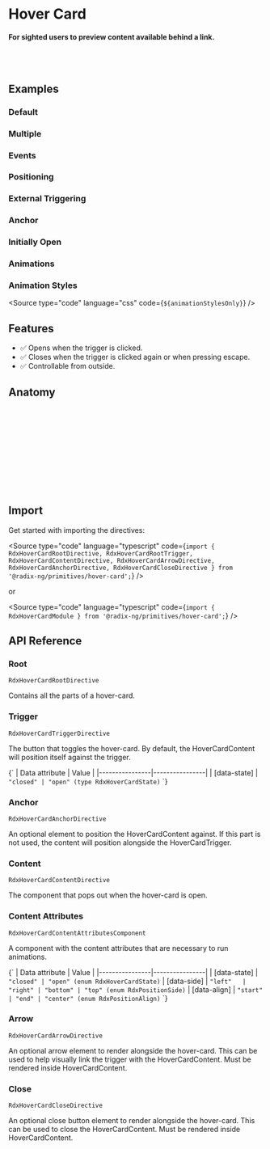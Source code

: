 
<Meta title="Primitives/Hover Card" />

# Hover Card

#### For sighted users to preview content available behind a link.

<br />
<br />

## Examples
### Default

<Canvas sourceState="hidden" of={HoverCardStories.Default} />

### Multiple

<Canvas sourceState="hidden" of={HoverCardStories.Multiple} />

### Events

<Canvas sourceState="hidden" of={HoverCardStories.Events} />

### Positioning

<Canvas sourceState="hidden" of={HoverCardStories.Positioning} />

### External Triggering

<Canvas sourceState="hidden" of={HoverCardStories.ExternalTriggering} />

### Anchor

<Canvas sourceState="hidden" of={HoverCardStories.Anchor} />

### Initially Open

<Canvas sourceState="hidden" of={HoverCardStories.InitiallyOpen} />

### Animations

<Canvas sourceState="hidden" of={HoverCardStories.Animations} />

### Animation Styles

<Source type="code" language="css" code={`${animationStylesOnly}`} />


## Features

- ✅ Opens when the trigger is clicked.
- ✅ Closes when the trigger is clicked again or when pressing escape.
- ✅ Controllable from outside.

## Anatomy

```html
<ng-container rdxHoverCardRoot>
    <button class="IconButton" rdxHoverCardTrigger>+</button>

    <ng-template rdxHoverCardContent>
        <div class="HoverCardContent" rdxHoverCardContentAttributes>
            <button class="HoverCardClose" rdxHoverCardClose aria-label="Close">X</button>
            Add to library
            <div class="HoverCardArrow" rdxHoverCardArrow></div>
        </div>
    </ng-template>
</ng-container>
```

## Import

Get started with importing the directives:

<Source type="code" language="typescript" code={`import {
  RdxHoverCardRootDirective,
  RdxHoverCardRootTrigger,
  RdxHoverCardContentDirective,
  RdxHoverCardArrowDirective,
  RdxHoverCardAnchorDirective,
  RdxHoverCardCloseDirective
} from '@radix-ng/primitives/hover-card';`} />

or

<Source type="code" language="typescript" code={`import { RdxHoverCardModule } from '@radix-ng/primitives/hover-card';`} />

## API Reference

### Root
`RdxHoverCardRootDirective`

Contains all the parts of a hover-card.

<ArgTypes of={RdxHoverCardRootDirective} />

### Trigger
`RdxHoverCardTriggerDirective`

The button that toggles the hover-card. By default, the HoverCardContent will position itself against the trigger.

<Markdown>
{`
| Data attribute | Value          |
|----------------|----------------|
| [data-state]   | <code>"closed" | "open" (type RdxHoverCardState)</code>
`}
</Markdown>

### Anchor
`RdxHoverCardAnchorDirective`

An optional element to position the HoverCardContent against. If this part is not used, the content will position alongside the HoverCardTrigger.

### Content
`RdxHoverCardContentDirective`

The component that pops out when the hover-card is open.

<ArgTypes of={RdxHoverCardContentDirective} />

### Content Attributes
`RdxHoverCardContentAttributesComponent`

A component with the content attributes that are necessary to run animations.

<ArgTypes of={RdxHoverCardContentAttributesComponent} />

<Markdown>
{`
| Data attribute | Value          |
|----------------|----------------|
| [data-state]   | <code>"closed" | "open" (enum RdxHoverCardState)</code>
| [data-side]    | <code>"left"   | "right" | "bottom" | "top" (enum RdxPositionSide)</code>
| [data-align]   | <code>"start"  | "end" | "center" (enum RdxPositionAlign)</code>
`}
</Markdown>

### Arrow
`RdxHoverCardArrowDirective`

An optional arrow element to render alongside the hover-card. This can be used to help visually link the trigger with the HoverCardContent. Must be rendered inside HoverCardContent.

<ArgTypes of={RdxHoverCardArrowDirective} />

### Close
`RdxHoverCardCloseDirective`

An optional close button element to render alongside the hover-card. This can be used to close the HoverCardContent. Must be rendered inside HoverCardContent.
